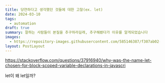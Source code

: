 ```yaml
---
title: 당연하다고 생각했던 것들에 대한 고찰(ex. let)
date: 2024-03-10
tags:
  - automation
draft: true
summary: 잘하는 사람들이 본질을 추구하라길래, 추구해봤다가 이유를 알게되었습니다
images:
  - https://repository-images.githubusercontent.com/585146387/f307ab02-0c46-439b-84e0-319721662dce
layout: PostLayout
---
```

https://stackoverflow.com/questions/37916940/why-was-the-name-let-chosen-for-block-scoped-variable-declarations-in-javascri

let이 왜 let일까?